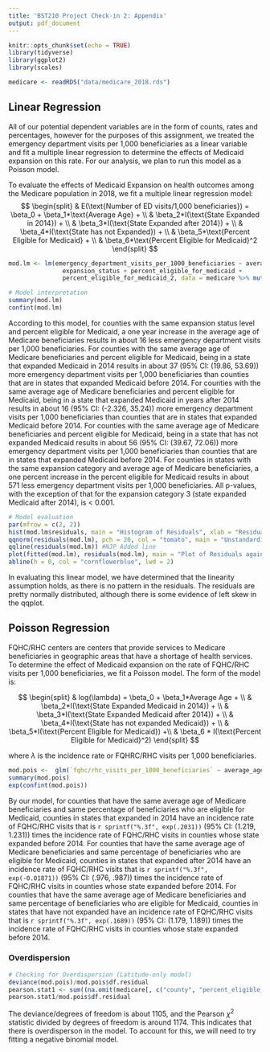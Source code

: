 ```yaml
---
title: 'BST210 Project Check-in 2: Appendix'
output: pdf_document
---
```


```r
knitr::opts_chunk$set(echo = TRUE)
library(tidyverse)
library(ggplot2)
library(scales)

medicare <- readRDS("data/medicare_2018.rds")
```

## Linear Regression  

All of our potential dependent variables are in the form of counts, rates and percentages, however for the purposes of this assignment, we treated the emergency department visits per 1,000 beneficiaries as a linear variable and fit a multiple linear regression to determine the effects of Medicaid expansion on this rate. For our analysis, we plan to run this model as a Poisson model.

To evaluate the effects of Medicaid Expansion on health outcomes among the Medicare population in 2018, we fit a multiple linear regression model:  
$$
\begin{split}
& E(\text{Number of ED visits/1,000 beneficiaries}) = \beta_0 + \beta_1*\text{Average Age} + \\
& \beta_2*I(\text{State Expanded in 2014}) + \\
& \beta_3*I(\text{State Expanded after 2014}) + \\
& \beta_4*I(\text{State has not Expanded})  + \\
& \beta_5*\text{Percent Eligible for Medicaid} + \\
& \beta_6*\text{Percent Eligible for Medicaid}^2
\end{split}
$$  

```r
mod.lm <- lm(emergency_department_visits_per_1000_beneficiaries ~ average_age + 
               expansion_status + percent_eligible_for_medicaid + 
               percent_eligible_for_medicaid_2, data = medicare %>% mutate(percent_eligible_for_medicaid_2 = percent_eligible_for_medicaid^2))

# Model interpretation
summary(mod.lm)
confint(mod.lm)
```  
According to this model, for counties with the same expansion status level and percent eligible for Medicaid, a one year increase in the average age of Medicare beneficiaries results in about 16 less emergency department visits per 1,000 beneficiaries. For counties with the same average age of Medicare beneficiaries and percent eligible for Medicaid, being in a state that expanded Medicaid in 2014 results in about 37 (95\% CI: (19.86, 53.69)) more emergency department visits per 1,000 beneficiaries than counties that are in states that expanded Medicaid before 2014. For counties with the same average age of Medicare beneficiaries and percent eligible for Medicaid, being in a state that expanded Medicaid in years after 2014 results in about 16 (95\% CI: (-2.326, 35.24)) more emergency department visits per 1,000 beneficiaries than counties that are in states that expanded Medicaid before 2014. For counties with the same average age of Medicare beneficiaries and percent eligible for Medicaid, being in a state that has not expanded Medicaid results in about 56 (95\% CI: (39.67, 72.06)) more emergency department visits per 1,000 beneficiaries than counties that are in states that expanded Medicaid before 2014. For counties in states with the same expansion category and average age of Medicare beneficiaries, a one percent increase in the percent eligible for Medicaid results in about 571 less emergency department visits per 1,000 beneficiaries.  All p-values, with the exception of that for the expansion category 3 (state expanded Medicaid after 2014), is < 0.001.

```r
# Model evaluation
par(mfrow = c(2, 2))
hist(mod.lm$residuals, main = "Histogram of Residuals", xlab = "Residuals") 
qqnorm(residuals(mod.lm), pch = 20, col = "tomato", main = "Unstandardized Residuals") 
qqline(residuals(mod.lm)) #NJP Added line
plot(fitted(mod.lm), residuals(mod.lm), main = "Plot of Residuals against Fitted Values", xlab = "Fitted Values", ylab = "Residuals") 
abline(h = 0, col = "cornflowerblue", lwd = 2)
```    

In evaluating this linear model, we have determined that the linearity assumption holds, as there is no pattern in the residuals. The residuals are pretty normally distributed, although there is some evidence of left skew in the qqplot. 



## Poisson Regression  

FQHC/RHC centers are centers that provide services to Medicare beneficiaries in geographic areas that have a shortage of health services.  To determine the effect of Medicaid expansion on the rate of FQHC/RHC visits per 1,000 beneficiaries, we fit a Poisson model. The form of the model is:  

$$
\begin{split}
& log(\lambda) = \beta_0 + \beta_1*Average Age + \\
& \beta_2*I(\text{State Expanded Medicaid in 2014}) + \\
& \beta_3*I(\text{State Expanded Medicaid after 2014}) + \\
& \beta_4*I(\text{State has not expanded Medicaid}) + \\
& \beta_5*I(\text{Percent Eligible for Medicaid}) +\\
& \beta_6 * I(\text{Percent Eligible for Medicaid}^2)
\end{split}
$$  

where $\lambda$ is the incidence rate or FQHRC/RHC visits per 1,000 beneficiaries.

```r
mod.pois <-  glm(`fqhc/rhc_visits_per_1000_beneficiaries` ~ average_age + expansion_status + percent_eligible_for_medicaid + percent_eligible_for_medicaid_2, data = na.omit(medicare[, c("county", "percent_eligible_for_medicaid", "average_age", "expansion_status", "fqhc/rhc_visits_per_1000_beneficiaries")]) %>% mutate(percent_eligible_for_medicaid_2 = percent_eligible_for_medicaid^2), family = poisson())
summary(mod.pois)
exp(confint(mod.pois))
```  

By our model, for counties that have the same average age of Medicare beneficiaries and same percentage of beneficiaries who are eligible for Medicaid, counties in states that expanded in 2014 have an incidence rate of FQHC/RHC visits that is `r sprintf("%.3f", exp(.2031))` (95\% CI: (1.219, 1.231)) times the incidence rate of FQHC/RHC visits in counties whose state expanded before 2014. For counties that have the same average age of Medicare beneficiaries and same percentage of beneficiaries who are eligible for Medicaid, counties in states that expanded after 2014 have an incidence rate of FQHC/RHC visits that is `r sprintf("%.3f", exp(-0.01871))` (95\% CI: (.976, .987)) times the incidence rate of FQHC/RHC visits in counties whose state expanded before 2014. For counties that have the same average age of Medicare beneficiaries and same percentage of beneficiaries who are eligible for Medicaid, counties in states that have not expanded have an incidence rate of FQHC/RHC visits that is `r sprintf("%.3f", exp(.1689))` (95\% CI: (1.179, 1.189)) times the incidence rate of FQHC/RHC visits in counties whose state expanded before 2014. 



### Overdispersion  


```r
# Checking for Overdispersion (Latitude-only model)
deviance(mod.pois)/mod.pois$df.residual
pearson.stat1 <- sum((na.omit(medicare[, c("county", "percent_eligible_for_medicaid", "average_age", "expansion_status", "fqhc/rhc_visits_per_1000_beneficiaries")])$`fqhc/rhc_visits_per_1000_beneficiaries` - fitted(mod.pois))^2/fitted(mod.pois))
pearson.stat1/mod.pois$df.residual
```   

The deviance/degrees of freedom is about 1105, and the Pearson $\chi^2$ statistic divided by degrees of freedom is around 1174. This indicates that there is overdisperson in the model. To account for this, we will need to try fitting a negative binomial model.







